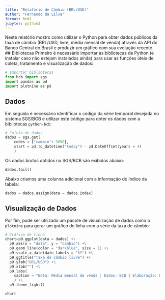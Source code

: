 ```yaml
---
title: "Relatório de Câmbio (BRL/USD)"
author: "Fernando da Silva"
format: html
jupyter: python3
---
```


Neste relatório mostro como utilizar o Python para obter dados públicos da taxa de câmbio (BRL/USD, livre, média mensal de venda) através da API do Banco Central do Brasil e produzir um gráfico com sua evolução recente. \## Bibliotecas Primeiro é necessário importar as bibliotecas de Python (e instalar caso não estejam instalados ainda) para usar as funções úteis de coleta, tratamento e visualização de dados:

```python
# Importar bibliotecas
from bcb import sgs
import pandas as pd
import plotnine as p9
```

## Dados

Em seguida é necessário identificar o código da série temporal desejada no sistema SGS/BCB e utilizar este código para obter os dados com a bibliotecas `python-bcb`:

```python
# Coleta de dados
dados = sgs.get(
    codes = {"cambio": 3698},
    start = pd.to_datetime("today") - pd.DateOffset(years = 4)
    )
```

Os dados brutos obtidos no SGS/BCB são exibidos abaixo:

```python
dados.tail()
```

Abaixo criamos uma colunna adicional com a informação do índice da tabela:

```python
dados = dados.assign(data = dados.index)
```

## Visualização de Dados

Por fim, pode ser utilizado um pacote de visualização de dados como o `plotnine` para gerar um gráfico de linha com a série da taxa de câmbio:

```python
# Gráfico de linha
chart=p9.ggplot(data = dados) +\
  p9.aes(x = "data", y = "cambio") +\
  p9.geom_line(color = "darkblue", size = 1) +\
  p9.scale_x_date(date_labels = "%Y") +\
  p9.ggtitle("Taxa de câmbio livre") +\
  p9.ylab("BRL/USD") +\
  p9.xlab("") +\
  p9.labs(
    caption = "Nota: Média mensal de venda | Dados: BCB | Elaboração: Fernando da Silva"
    ) +\
  p9.theme_light()

```

```python
chart
```